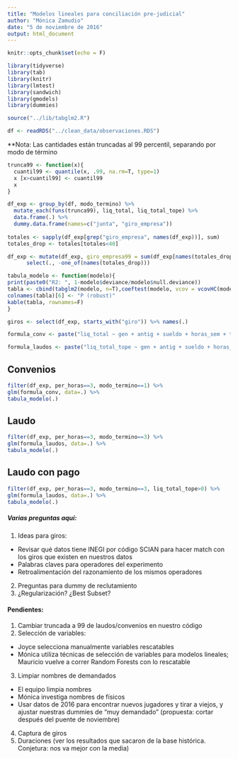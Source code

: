 ```yaml
---
title: "Modelos lineales para conciliación pre-judicial"
author: "Mónica Zamudio"
date: "5 de noviembre de 2016"
output: html_document
---
```


```r
knitr::opts_chunk$set(echo = F)

library(tidyverse)
library(tab)
library(knitr)
library(lmtest)
library(sandwich)
library(gmodels)
library(dummies)

source("../lib/tabglm2.R")
```

```r
df <- readRDS("../clean_data/observaciones.RDS")
```

**Nota: Las cantidades están truncadas al 99 percentil, separando por modo de término

```r
trunca99 <- function(x){
  cuantil99 <- quantile(x, .99, na.rm=T, type=1)
  x [x>cuantil99] <- cuantil99
  x
}

df_exp <- group_by(df, modo_termino) %>% 
  mutate_each(funs(trunca99), liq_total, liq_total_tope) %>%
  data.frame(.) %>%
  dummy.data.frame(names=c("junta", "giro_empresa"))
 
totales <- sapply(df_exp[grep("giro_empresa", names(df_exp))], sum)
totales_drop <- totales[totales<40]

df_exp <- mutate(df_exp, giro_empresa99 = sum(df_exp[names(totales_drop)], na.rm=T)) %>%
      select(., -one_of(names(totales_drop)))

tabula_modelo <- function(modelo){
print(paste0("R2: ", 1-modelo$deviance/modelo$null.deviance))
tabla <- cbind(tabglm2(modelo, n=T),coeftest(modelo, vcov = vcovHC(modelo, "HC1"))[, 4])
colnames(tabla)[6] <- "P (robust)"
kable(tabla, rownames=F)
}

giros <- select(df_exp, starts_with("giro")) %>% names(.) 

formula_conv <- paste("liq_total ~ gen + antig + sueldo + horas_sem + trabajador_base + reinst + hextra + reclutamiento + ", paste(giros, collapse = "+")) %>% as.formula(.)

formula_laudos <- paste("liq_total_tope ~ gen + antig + sueldo + horas_sem + trabajador_base + reinst + hextra + reclutamiento + ", paste(giros, collapse = "+")) %>% as.formula(.)
```

## Convenios
```r
filter(df_exp, per_horas==3, modo_termino==1) %>%
glm(formula_conv, data=.) %>%
tabula_modelo(.)
```

## Laudo
```r
filter(df_exp, per_horas==3, modo_termino==3) %>%
glm(formula_laudos, data=.) %>%
tabula_modelo(.)
```

## Laudo con pago
```r
filter(df_exp, per_horas==3, modo_termino==3, liq_total_tope>0) %>%
glm(formula_laudos, data=.) %>%
tabula_modelo(.)
```

##### Varias preguntas aquí: 
1. Ideas para giros:
  * Revisar qué datos tiene INEGI por código SCIAN para hacer match con los giros    que existen en nuestros datos 
  * Palabras claves para operadores del experimento
  * Retroalimentación del razonamiento de los mismos operadores
2. Preguntas para dummy de reclutamiento
3. ¿Regularización? ¿Best Subset? 

#### Pendientes:
1. Cambiar truncada a 99 de laudos/convenios en nuestro código
2. Selección de variables:
  - Joyce selecciona manualmente variables rescatables
  - Mónica utiliza técnicas de selección de variables para modelos lineales; Mauricio vuelve a correr Random Forests con lo rescatable
3. Limpiar nombres de demandados
  - El equipo limpia nombres
  - Mónica investiga nombres de físicos
  - Usar datos de 2016 para encontrar nuevos jugadores y tirar a viejos, y ajustar nuestras dummies de "muy demandado" (propuesta: cortar después del puente de noviembre)
4. Captura de giros
5. Duraciones (ver los resultados que sacaron de la base histórica. Conjetura: nos va mejor con la media)

